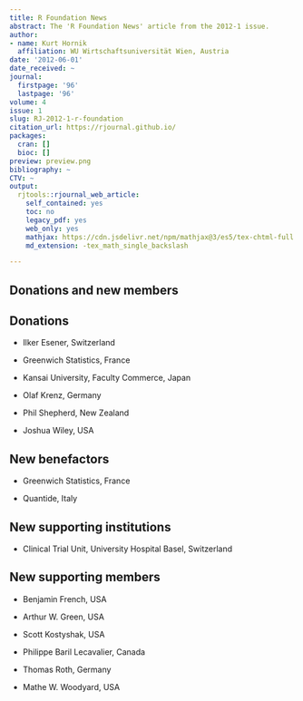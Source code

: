 ```yaml
---
title: R Foundation News
abstract: The 'R Foundation News' article from the 2012-1 issue.
author:
- name: Kurt Hornik
  affiliation: WU Wirtschaftsuniversität Wien, Austria
date: '2012-06-01'
date_received: ~
journal:
  firstpage: '96'
  lastpage: '96'
volume: 4
issue: 1
slug: RJ-2012-1-r-foundation
citation_url: https://rjournal.github.io/
packages:
  cran: []
  bioc: []
preview: preview.png
bibliography: ~
CTV: ~
output:
  rjtools::rjournal_web_article:
    self_contained: yes
    toc: no
    legacy_pdf: yes
    web_only: yes
    mathjax: https://cdn.jsdelivr.net/npm/mathjax@3/es5/tex-chtml-full.js
    md_extension: -tex_math_single_backslash

---
```


::: article
# Donations and new members

## Donations

-   Ilker Esener, Switzerland

-   Greenwich Statistics, France

-   Kansai University, Faculty Commerce, Japan

-   Olaf Krenz, Germany

-   Phil Shepherd, New Zealand

-   Joshua Wiley, USA

## New benefactors

-   Greenwich Statistics, France

-   Quantide, Italy

## New supporting institutions

-   Clinical Trial Unit, University Hospital Basel, Switzerland

## New supporting members

-   Benjamin French, USA

-   Arthur W. Green, USA

-   Scott Kostyshak, USA

-   Philippe Baril Lecavalier, Canada

-   Thomas Roth, Germany

-   Mathe W. Woodyard, USA
:::
